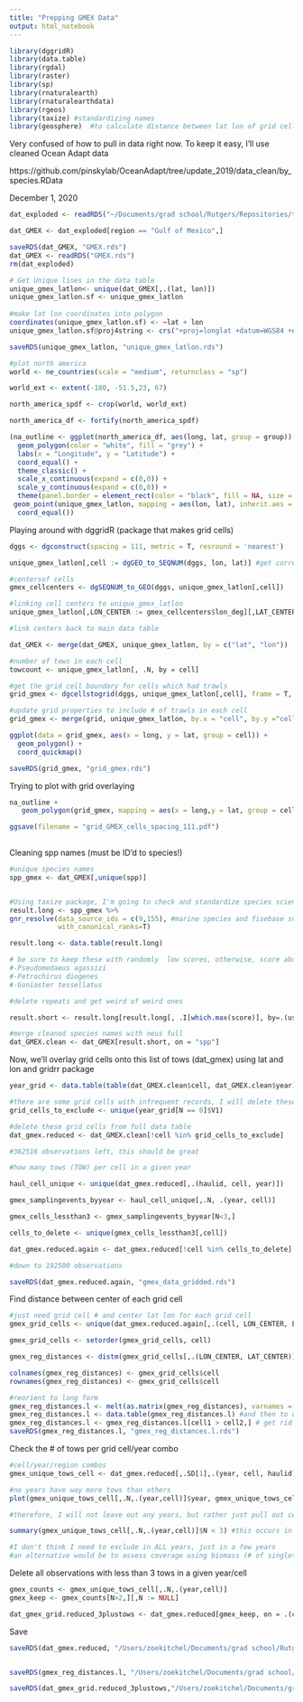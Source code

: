 ```yaml
---
title: "Prepping GMEX Data"
output: html_notebook
---
```



```r
library(dggridR)
library(data.table)
library(rgdal)
library(raster)
library(sp)
library(rnaturalearth)
library(rnaturalearthdata)
library(rgeos)
library(taxize) #standardizing names
library(geosphere)  #to calculate distance between lat lon of grid cells
```


Very confused of how to pull in data right now. To keep it easy, I'll use cleaned Ocean Adapt data

https://github.com/pinskylab/OceanAdapt/tree/update_2019/data_clean/by_species.RData

December 1, 2020
```r
dat_exploded <- readRDS("~/Documents/grad school/Rutgers/Repositories/trawl_spatial_turnover/dat_exploded.rds")
```

```r
dat_GMEX <- dat_exploded[region == "Gulf of Mexico",]

saveRDS(dat_GMEX, "GMEX.rds")
dat_GMEX <- readRDS("GMEX.rds")
rm(dat_exploded)
```

```r

# Get Unique lines in the data table
unique_gmex_latlon<- unique(dat_GMEX[,.(lat, lon)])
unique_gmex_latlon.sf <- unique_gmex_latlon
  
#make lat lon coordinates into polygon
coordinates(unique_gmex_latlon.sf) <- ~lat + lon
unique_gmex_latlon.sf@proj4string <- crs("+proj=longlat +datum=WGS84 +no_defs +ellps=WGS84 +towgs84=0,0,0")

saveRDS(unique_gmex_latlon, "unique_gmex_latlon.rds")

#plot north america
world <- ne_countries(scale = "medium", returnclass = "sp")

world_ext <- extent(-180, -51.5,23, 67)

north_america_spdf <- crop(world, world_ext)

north_america_df <- fortify(north_america_spdf)

(na_outline <- ggplot(north_america_df, aes(long, lat, group = group)) +
  geom_polygon(color = "white", fill = "grey") +
  labs(x = "Longitude", y = "Latitude") +
  coord_equal() +
  theme_classic() +
  scale_x_continuous(expand = c(0,0)) +
  scale_y_continuous(expand = c(0,0)) +
  theme(panel.border = element_rect(color = "black", fill = NA, size = 1)) +
 geom_point(unique_gmex_latlon, mapping = aes(lon, lat), inherit.aes = FALSE, shape = 18, size = 0.001, color = "red") +
  coord_equal())

```

Playing around with dggridR (package that makes grid cells)
```r
dggs <- dgconstruct(spacing = 111, metric = T, resround = 'nearest')

unique_gmex_latlon[,cell := dgGEO_to_SEQNUM(dggs, lon, lat)] #get corresponding grid cells for NEUS trawl

#centersof cells
gmex_cellcenters <- dgSEQNUM_to_GEO(dggs, unique_gmex_latlon[,cell])

#linking cell centers to unique_gmex_latlon
unique_gmex_latlon[,LON_CENTER := gmex_cellcenters$lon_deg][,LAT_CENTER := gmex_cellcenters$lat_deg]

#link centers back to main data table

dat_GMEX <- merge(dat_GMEX, unique_gmex_latlon, by = c("lat", "lon"))

#number of tows in each cell
towcount <- unique_gmex_latlon[, .N, by = cell]

#get the grid cell boundary for cells which had trawls
grid_gmex <- dgcellstogrid(dggs, unique_gmex_latlon[,cell], frame = T, wrapcells = F)

#update grid properties to include # of trawls in each cell
grid_gmex <- merge(grid, unique_gmex_latlon, by.x = "cell", by.y ="cell")

ggplot(data = grid_gmex, aes(x = long, y = lat, group = cell)) +
  geom_polygon() +
  coord_quickmap()

saveRDS(grid_gmex, "grid_gmex.rds")

```

Trying to plot with grid overlaying
```r

na_outline + 
   geom_polygon(grid_gmex, mapping = aes(x = long,y = lat, group = cell), inherit.aes = FALSE, color = "black", fill = NA, size = 0.1)

ggsave(filename = "grid_GMEX_cells_spacing_111.pdf")
  
```
Cleaning spp names (must be ID'd to species!)
```r
#unique species names
spp_gmex <- dat_GMEX[,unique(spp)]


#Using taxize package, I'm going to check and standardize species scientific names
result.long <- spp_gmex %>%
gnr_resolve(data_source_ids = c(9,155), #marine species and fisebase sources
            with_canonical_ranks=T)

result.long <- data.table(result.long)

# be sure to keep these with randomly  low scores, otherwise, score about 75 is good
#-Pseudomedaeus agassizi
#-Petrochirus diogenes
#-Goniaster tessellatus

#delete repeats and get weird of weird ones

result.short <- result.long[result.long[, .I[which.max(score)], by=.(user_supplied_name, matched_name2)]$V1][,spp := user_supplied_name][score > 0.75 | matched_name2 %in% c("Pseudomedaeus agassizi", "Petrochirus diogenes", "Goniaster tessellatus"),]

#merge cleaned species names with neus full 
dat_GMEX.clean <- dat_GMEX[result.short, on = "spp"]

```


Now, we'll overlay grid cells onto this list of tows (dat_gmex) using lat and lon and gridrr package
```r

year_grid <- data.table(table(dat_GMEX.clean$cell, dat_GMEX.clean$year))

#there are some grid cells with infrequent records, I will delete these
grid_cells_to_exclude <- unique(year_grid[N == 0]$V1)

#delete these grid cells from full data table
dat_gmex.reduced <- dat_GMEX.clean[!cell %in% grid_cells_to_exclude]

#362516 observations left, this should be great

#how many tows (TOW) per cell in a given year

haul_cell_unique <- unique(dat_gmex.reduced[,.(haulid, cell, year)])

gmex_samplingevents_byyear <- haul_cell_unique[,.N, .(year, cell)]

gmex_cells_lessthan3 <- gmex_samplingevents_byyear[N<3,]

cells_to_delete <- unique(gmex_cells_lessthan3[,cell])

dat_gmex.reduced.again <- dat_gmex.reduced[!cell %in% cells_to_delete]

#down to 192500 observations

saveRDS(dat_gmex.reduced.again, "gmex_data_gridded.rds")

```

Find distance between center of each grid cell
```r
#just need grid cell # and center lat lon for each grid cell 
gmex_grid_cells <- unique(dat_gmex.reduced.again[,.(cell, LON_CENTER, LAT_CENTER)])

gmex_grid_cells <- setorder(gmex_grid_cells, cell)

gmex_reg_distances <- distm(gmex_grid_cells[,.(LON_CENTER, LAT_CENTER)])

colnames(gmex_reg_distances) <- gmex_grid_cells$cell
rownames(gmex_reg_distances) <- gmex_grid_cells$cell

#reorient to long form 
gmex_reg_distances.l <- melt(as.matrix(gmex_reg_distances), varnames = c("cell1", "cell2"), value.name = "distance(m)") #matrix to data frame
gmex_reg_distances.l <- data.table(gmex_reg_distances.l) #and then to data table
gmex_reg_distances.l <- gmex_reg_distances.l[cell1 > cell2,] # get rid of repetitions and self-comparisons
saveRDS(gmex_reg_distances.l, "gmex_reg_distances.l.rds")
```

Check the # of tows per grid cell/year combo
```r
#cell/year/region combos
gmex_unique_tows_cell <- dat_gmex.reduced[,.SD[1],.(year, cell, haulid)]

#no years have way more tows than others
plot(gmex_unique_tows_cell[,.N,.(year,cell)]$year, gmex_unique_tows_cell[,.N,.(year,cell)]$N)

#therefore, I will not leave out any years, but rather just pull out cells in years they are undersampled (<N=3, which is )

summary(gmex_unique_tows_cell[,.N,.(year,cell)]$N < 3) #this occurs in 17/137 cell/year combos  (12%)

#I don't think I need to exclude in ALL years, just in a few years
#an alternative would be to assess coverage using biomass (# of singletons and doubletons)

```

Delete all observations with less than 3 tows in a given year/cell
```r
gmex_counts <- gmex_unique_tows_cell[,.N,.(year,cell)]
gmex_keep <- gmex_counts[N>2,][,N := NULL]

dat_gmex_grid.reduced_3plustows <- dat_gmex.reduced[gmex_keep, on = .(cell, year)]


```


Save
```r
saveRDS(dat_gmex.reduced, "/Users/zoekitchel/Documents/grad school/Rutgers/Repositories/trawl_spatial_turnover/data/gridded/USA-GMEX/dat_GMEX_grid.reduced.rds")


saveRDS(gmex_reg_distances.l, "/Users/zoekitchel/Documents/grad school/Rutgers/Repositories/trawl_spatial_turnover/data/gridded/USA-GMEX/gmex_reg_distances.l.rds")

saveRDS(dat_gmex_grid.reduced_3plustows,"/Users/zoekitchel/Documents/grad school/Rutgers/Repositories/trawl_spatial_turnover/data/gridded/USA-GMEX/dat_GMEX_grid.reduced_3plustows.rds")


```
